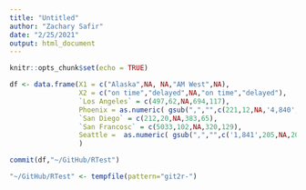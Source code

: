 ```yaml
---
title: "Untitled"
author: "Zachary Safir"
date: "2/25/2021"
output: html_document
---
```


```r
knitr::opts_chunk$set(echo = TRUE)
```

 
```r

df <- data.frame(X1 = c("Alaska",NA, NA,"AM West",NA),
                 X2 = c("on time","delayed",NA,"on time","delayed"),
                 `Los Angeles` = c(497,62,NA,694,117),
                 Phoenix = as.numeric( gsub(",","",c(221,12,NA,'4,840',415))),
                 `San Diego` = c(212,20,NA,383,65),
                 `San Francosc` = c(5033,102,NA,320,129),
                 Seattle =  as.numeric( gsub(",","",c('1,841',205,NA,201,61)))
                 )
```
 
 
```r
commit(df,"~/GitHub/RTest")
```




```r
"~/GitHub/RTest" <- tempfile(pattern="git2r-")



```
 
 